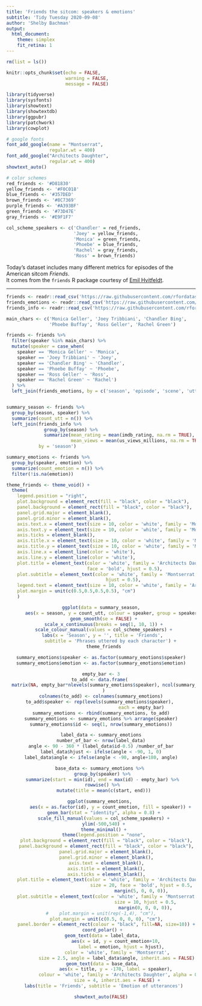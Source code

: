 ```yaml
---
title: 'Friends the sitcom: speakers & emotions'
subtitle: 'Tidy Tuesday 2020-09-08'
author: 'Shelby Bachman'
output: 
  html_document:
    theme: simplex
    fit_retina: 1
---
```


```r

rm(list = ls())

knitr::opts_chunk$set(echo = FALSE,
                      warning = FALSE,
                      message = FALSE)

library(tidyverse)
library(sysfonts)
library(showtext)
library(showtextdb)
library(ggpubr)
library(patchwork)
library(cowplot)

# google fonts
font_add_google(name = "Montserrat", 
                regular.wt = 400)
font_add_google("Architects Daughter",
                regular.wt = 400)
showtext_auto()

# color schemes
red_friends <- '#D81830'
yellow_friends <- '#F0C018'
blue_friends <- '#357DED'
brown_friends <- '#8C7369'
purple_friends <- '#A393BF'
green_friends <- '#73D47E'
gray_friends <- '#E9F1F7'

col_scheme_speakers <- c('Chandler' = red_friends,
                         'Joey' = yellow_friends,
                         'Monica' = green_friends,
                         'Phoebe' = blue_friends,
                         'Rachel' = gray_friends,
                         'Ross' = brown_friends)

```

Today's dataset includes many different metrics for episodes of the American sitcom *Friends*. <br> It comes from the `friends` R package courtesy of [Emil Hvitfeldt](https://twitter.com/Emil_Hvitfeldt).

<hr>

```r

friends <- readr::read_csv('https://raw.githubusercontent.com/rfordatascience/tidytuesday/master/data/2020/2020-09-08/friends.csv')
friends_emotions <- readr::read_csv('https://raw.githubusercontent.com/rfordatascience/tidytuesday/master/data/2020/2020-09-08/friends_emotions.csv')
friends_info <- readr::read_csv('https://raw.githubusercontent.com/rfordatascience/tidytuesday/master/data/2020/2020-09-08/friends_info.csv')

```

```r

main_chars <- c('Monica Geller', 'Joey Tribbiani', 'Chandler Bing',
                'Phoebe Buffay', 'Ross Geller', 'Rachel Green')

friends <- friends %>%
  filter(speaker %in% main_chars) %>%
  mutate(speaker = case_when(
    speaker == 'Monica Geller' ~ 'Monica',
    speaker == 'Joey Tribbiani' ~ 'Joey',
    speaker == 'Chandler Bing' ~ 'Chandler',
    speaker == 'Phoebe Buffay' ~ 'Phoebe',
    speaker == 'Ross Geller' ~ 'Ross',
    speaker == 'Rachel Green' ~ 'Rachel')
  ) %>%
  left_join(friends_emotions, by = c('season', 'episode', 'scene', 'utterance'))


summary_season <- friends %>%
  group_by(season, speaker) %>%
  summarize(count_utt = n()) %>%
  left_join(friends_info %>%
              group_by(season) %>%
              summarize(mean_rating = mean(imdb_rating, na.rm = TRUE),
                        mean_views = mean(us_views_millions, na.rm = TRUE)),
            by = 'season')

summary_emotions <- friends %>%
  group_by(speaker, emotion) %>%
  summarize(count_emotion = n()) %>%
  filter(!is.na(emotion))

```

```r

theme_friends <- theme_void() +
  theme(
    legend.position = "right",
    plot.background = element_rect(fill = "black", color = "black"),
    panel.background = element_rect(fill = "black", color = "black"),
    panel.grid.major = element_blank(),
    panel.grid.minor = element_blank(),
    axis.text.x = element_text(size = 10, color = 'white', family = 'Montserrat'),
    axis.text.y = element_text(size = 10, color = 'white', family = 'Montserrat'),
    axis.ticks = element_blank(),
    axis.title.x = element_text(size = 10, color = 'white', family = 'Montserrat'),
    axis.title.y = element_text(size = 10, color = 'white', family = 'Montserrat'),
    axis.line.x = element_line(color = 'white'),
    axis.line.y = element_line(color = 'white'),
    plot.title = element_text(color = 'white', family = 'Architects Daughter', size = 20,
                              face = 'bold', hjust = 0.5),
    plot.subtitle = element_text(color = 'white', family = 'Montserrat', size = 10, 
                                     hjust = 0.5),
    legend.text = element_text(size = 10, color = 'white', family = 'Architects Daughter'),
    plot.margin = unit(c(0.5,0.5,0.5,0.5), "cm")
    )

```

<center>

```r

ggplot(data = summary_season,
       aes(x = season, y = count_utt, colour = speaker, group = speaker)) +
  geom_smooth(se = FALSE) +
  scale_x_continuous(breaks = seq(1, 10, 1)) +
  scale_colour_manual(values = col_scheme_speakers) +
  labs(x = 'Season', y = '', title = 'Friends', 
       subtitle = 'Phrases uttered by each character') +
  theme_friends

```


```r

summary_emotions$speaker <- as.factor(summary_emotions$speaker)
summary_emotions$emotion <- as.factor(summary_emotions$emotion)

empty_bar <- 3
to_add <- data.frame( 
  matrix(NA, empty_bar*nlevels(summary_emotions$speaker), ncol(summary_emotions)) 
  )
colnames(to_add) <- colnames(summary_emotions)
to_add$speaker <- rep(levels(summary_emotions$speaker), 
                              each = empty_bar)
summary_emotions <- rbind(summary_emotions, to_add)
summary_emotions <- summary_emotions %>% arrange(speaker)
summary_emotions$id <- seq(1, nrow(summary_emotions))

label_data <- summary_emotions
number_of_bar <- nrow(label_data)
angle <- 90 - 360 * (label_data$id-0.5) /number_of_bar
label_data$hjust <- ifelse(angle < -90, 1, 0)
label_data$angle <- ifelse(angle < -90, angle+180, angle)

base_data <- summary_emotions %>% 
  group_by(speaker) %>% 
  summarize(start = min(id), end = max(id) - empty_bar) %>% 
  rowwise() %>% 
  mutate(title = mean(c(start, end)))

ggplot(summary_emotions, 
       aes(x = as.factor(id), y = count_emotion, fill = speaker)) +
  geom_bar(stat = "identity", alpha = 0.8) +
  scale_fill_manual(values = col_scheme_speakers) +
  ylim(-500,540) +
  theme_minimal() +
  theme(legend.position = "none",
    plot.background = element_rect(fill = "black", color = "black"),
    panel.background = element_rect(fill = "black", color = "black"),
    panel.grid.major = element_blank(),
    panel.grid.minor = element_blank(),
    axis.text = element_blank(),
    axis.title = element_blank(),
    axis.ticks = element_blank(),
    plot.title = element_text(color = 'white', family = 'Architects Daughter',
                              size = 20, face = 'bold', hjust = 0.5,
                              margin(5, 0, 0, 0)),
    plot.subtitle = element_text(color = 'white', family = 'Montserrat',
                                 size = 10, hjust = 0.5,
                                 margin(0, 0, 0, 0)),
#    plot.margin = unit(rep(-1,4), "cm"),
    plot.margin = unit(c(0.5, 0, 0, 0), "cm"),
    panel.border = element_rect(colour = "black", fill=NA, size=10)) +
  coord_polar() + 
  geom_text(data = label_data, 
            aes(x = id, y = count_emotion+10, 
                label = emotion, hjust = hjust), 
            color = 'white', family = 'Montserrat',
            size = 2.5, angle = label_data$angle, inherit.aes = FALSE) +
  geom_text(data = base_data, 
            aes(x = title, y = -170, label = speaker), 
            colour = 'white', family = 'Architects Daughter', alpha = 0.8, 
            size = 4, inherit.aes = FALSE) +
  labs(title = 'Friends', subtitle = 'Emotion of utterances')

showtext_auto(FALSE)

```

</center>